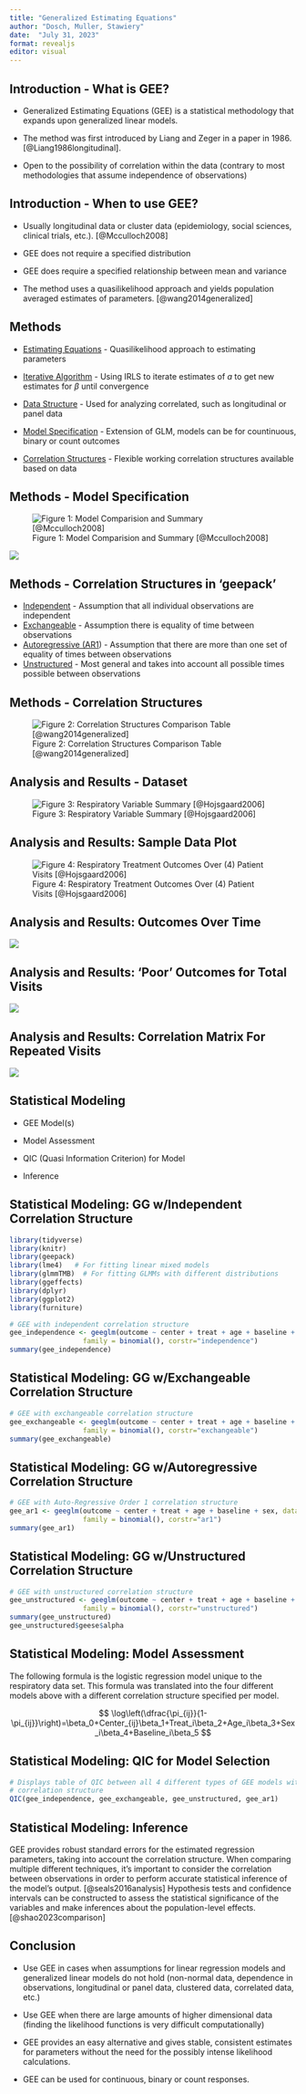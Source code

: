 ```yaml
---
title: "Generalized Estimating Equations"
author: "Dosch, Muller, Stawiery"
date:  "July 31, 2023"
format: revealjs
editor: visual
---
```


## Introduction - What is GEE?

-   Generalized Estimating Equations (GEE) is a statistical methodology that expands upon generalized linear models.

-   The method was first introduced by Liang and Zeger in a paper in 1986. [@Liang1986longitudinal].

-   Open to the possibility of correlation within the data (contrary to most methodologies that assume independence of observations)

## Introduction - When to use GEE?

-   Usually longitudinal data or cluster data (epidemiology, social sciences, clinical trials, etc.). [@Mcculloch2008]

-   GEE does not require a specified distribution

-   GEE does require a specified relationship between mean and variance

-   The method uses a quasilikelihood approach and yields population averaged estimates of parameters. [@wang2014generalized]


## Methods

-   [Estimating Equations]{.underline} - Quasilikelihood approach to estimating parameters

-   [Iterative Algorithm]{.underline} - Using IRLS to iterate estimates of $a$ to get new estimates for $\beta$ until convergence

-   [Data Structure]{.underline} - Used for analyzing correlated, such as longitudinal or panel data

-   [Model Specification]{.underline} - Extension of GLM, models can be for countinuous, binary or count outcomes

-   [Correlation Structures]{.underline} - Flexible working correlation structures available based on data

## Methods - Model Specification

![Figure 1: Model Comparision and Summary [@Mcculloch2008]](Model_Comparison_Table.jpg)

![](Formula_GEE_Multivariate_Logit.jpg)

## Methods - Correlation Structures in 'geepack'

-   [Independent]{.underline} - Assumption that all individual observations are independent
-   [Exchangeable]{.underline} - Assumption there is equality of time between observations
-   [Autoregressive (AR1]{.underline}) - Assumption that there are more than one set of equality of times between observations
-   [Unstructured]{.underline} - Most general and takes into account all possible times possible between observations

## Methods - Correlation Structures

![Figure 2: Correlation Structures Comparison Table [@wang2014generalized]](corr-table.jpg)

## Analysis and Results - Dataset

![Figure 3: Respiratory Variable Summary [@Hojsgaard2006]](Respiratory_Dataset_Description.jpg)

## Analysis and Results: Sample Data Plot

![Figure 4: Respiratory Treatment Outcomes Over (4) Patient Visits [@Hojsgaard2006]](Figure_4_Respiratory_Treatment_Outcomes.jpg)

## Analysis and Results: Outcomes Over Time

![](Figure_5_Respiratory_Outcome_Over_Time.jpg)

## Analysis and Results: 'Poor' Outcomes for Total Visits

![](Poor_Outcomes.jpg)

## Analysis and Results: Correlation Matrix For Repeated Visits

![](Figure_7_Correlation_Matrix.jpg)

## Statistical Modeling

-   GEE Model(s)

-   Model Assessment

-   QIC (Quasi Information Criterion) for Model

-   Inference

## Statistical Modeling: GG w/Independent Correlation Structure

```r
library(tidyverse)
library(knitr)
library(geepack)
library(lme4)   # For fitting linear mixed models
library(glmmTMB)  # For fitting GLMMs with different distributions
library(ggeffects)
library(dplyr)
library(ggplot2)
library(furniture)

# GEE with independent correlation structure
gee_independence <- geeglm(outcome ~ center + treat + age + baseline + sex, data=respiratory, id=id, 
                  family = binomial(), corstr="independence")
summary(gee_independence)
```

## Statistical Modeling: GG w/Exchangeable Correlation Structure

```r
# GEE with exchangeable correlation structure
gee_exchangeable <- geeglm(outcome ~ center + treat + age + baseline + sex, data=respiratory, id=id, 
                  family = binomial(), corstr="exchangeable")
summary(gee_exchangeable)

```

## Statistical Modeling: GG w/Autoregressive Correlation Structure

```r
# GEE with Auto-Regressive Order 1 correlation structure
gee_ar1 <- geeglm(outcome ~ center + treat + age + baseline + sex, data=respiratory, id=id, 
                  family = binomial(), corstr="ar1")
summary(gee_ar1)

```

## Statistical Modeling: GG w/Unstructured Correlation Structure

```r
# GEE with unstructured correlation structure
gee_unstructured <- geeglm(outcome ~ center + treat + age + baseline + sex, data=respiratory, id=id, 
                  family = binomial(), corstr="unstructured")
summary(gee_unstructured)
gee_unstructured$geese$alpha

```

## Statistical Modeling: Model Assessment

The following formula is the logistic regression model unique to the respiratory data set. This formula was translated into the four different models above with a different correlation structure specified per model.

$$
 \log\left(\dfrac{\pi_{ij}}{1-\pi_{ij}}\right)=\beta_0+Center_{ij}\beta_1+Treat_i\beta_2+Age_i\beta_3+Sex_i\beta_4+Baseline_i\beta_5
$$

## Statistical Modeling: QIC for Model Selection

```r
# Displays table of QIC between all 4 different types of GEE models with different
# correlation structure
QIC(gee_independence, gee_exchangeable, gee_unstructured, gee_ar1)

```

## Statistical Modeling: Inference

GEE provides robust standard errors for the estimated regression parameters, taking into account the correlation structure. When comparing multiple different techniques, it's important to consider the correlation between observations in order to perform accurate statistical inference of the model's output. [@seals2016analysis] Hypothesis tests and confidence intervals can be constructed to assess the statistical significance of the variables and make inferences about the population-level effects. [@shao2023comparison]

## Conclusion

-   Use GEE in cases when assumptions for linear regression models and generalized linear models do not hold (non-normal data, dependence in observations, longitudinal or panel data, clustered data, correlated data, etc.)

-   Use GEE when there are large amounts of higher dimensional data (finding the likelihood functions is very difficult computationally)

-   GEE provides an easy alternative and gives stable, consistent estimates for parameters without the need for the possibly intense likelihood calculations.

-   GEE can be used for continuous, binary or count responses.
